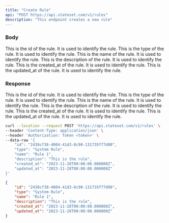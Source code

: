 ```yaml
---
title: "Create Rule"
api: "POST https://api.stateset.com/v1/rules"
description: "This endpoint creates a new rule"
---
```


### Body

<ParamField body="id" type="string">
  This is the id of the rule. It is used to identify the rule.
</ParamField>

<ParamField body="type" type="string">
  This is the type of the rule. It is used to identify the rule.
</ParamField>

<ParamField body="name" type="string">
  This is the name of the rule. It is used to identify the rule.
</ParamField>

<ParamField body="description" type="string">
  This is the description of the rule. It is used to identify the rule.
</ParamField>

<ParamField body="created_at" type="string">
  This is the created_at of the rule. It is used to identify the rule.
</ParamField>

<ParamField body="updated_at" type="string">
  This is the updated_at of the rule. It is used to identify the rule.
</ParamField>


### Response

<ResponseField name="id" type="string">
  This is the id of the rule. It is used to identify the rule.
</ResponseField>

<ResponseField name="type" type="string">
  This is the type of the rule. It is used to identify the rule.
</ResponseField>

<ResponseField name="name" type="string">
  This is the name of the rule. It is used to identify the rule.
</ResponseField>

<ResponseField name="description" type="string">
  This is the description of the rule. It is used to identify the rule.
</ResponseField>

<ResponseField name="created_at" type="string">
  This is the created_at of the rule. It is used to identify the rule.
</ResponseField>

<ResponseField name="updated_at" type="string">
  This is the updated_at of the rule. It is used to identify the rule.
</ResponseField>

<RequestExample>

```bash cURL
curl --location --request POST 'https://api.stateset.com/v1/rules' \
--header 'Content-Type: application/json' \
--header 'Authorization: Token <token>' \
--data-raw '{
    "id": "2438cf38-4004-41d3-8c90-131735ff7d00",
    "type": "System Rule",
    "name": "Rule 1",
    "description": "This is the rule",
    "created_at": "2023-11-28T00:00:00.000000Z",
    "updated_at": "2023-11-28T00:00:00.000000Z"
}'
```

</RequestExample>

<ResponseExample>

```json Response
{
    "id": "2438cf38-4004-41d3-8c90-131735ff7d00",
    "type": "System Rule",
    "name": "Rule 1",
    "description": "This is the rule",
    "created_at": "2023-11-28T00:00:00.000000Z",
    "updated_at": "2023-11-28T00:00:00.000000Z"
}

```

</ResponseExample>
